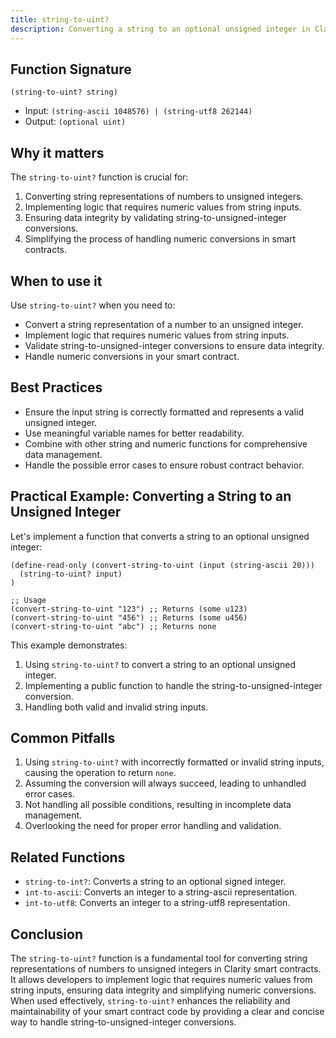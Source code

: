 ```yaml
---
title: string-to-uint?
description: Converting a string to an optional unsigned integer in Clarity smart contracts.
---
```


## Function Signature

```clarity
(string-to-uint? string)
```

- Input: `(string-ascii 1048576) | (string-utf8 262144)`
- Output: `(optional uint)`

## Why it matters

The `string-to-uint?` function is crucial for:

1. Converting string representations of numbers to unsigned integers.
2. Implementing logic that requires numeric values from string inputs.
3. Ensuring data integrity by validating string-to-unsigned-integer conversions.
4. Simplifying the process of handling numeric conversions in smart contracts.

## When to use it

Use `string-to-uint?` when you need to:

- Convert a string representation of a number to an unsigned integer.
- Implement logic that requires numeric values from string inputs.
- Validate string-to-unsigned-integer conversions to ensure data integrity.
- Handle numeric conversions in your smart contract.

## Best Practices

- Ensure the input string is correctly formatted and represents a valid unsigned integer.
- Use meaningful variable names for better readability.
- Combine with other string and numeric functions for comprehensive data management.
- Handle the possible error cases to ensure robust contract behavior.

## Practical Example: Converting a String to an Unsigned Integer

Let's implement a function that converts a string to an optional unsigned integer:

```clarity
(define-read-only (convert-string-to-uint (input (string-ascii 20)))
  (string-to-uint? input)
)

;; Usage
(convert-string-to-uint "123") ;; Returns (some u123)
(convert-string-to-uint "456") ;; Returns (some u456)
(convert-string-to-uint "abc") ;; Returns none
```

This example demonstrates:
1. Using `string-to-uint?` to convert a string to an optional unsigned integer.
2. Implementing a public function to handle the string-to-unsigned-integer conversion.
3. Handling both valid and invalid string inputs.

## Common Pitfalls

1. Using `string-to-uint?` with incorrectly formatted or invalid string inputs, causing the operation to return `none`.
2. Assuming the conversion will always succeed, leading to unhandled error cases.
3. Not handling all possible conditions, resulting in incomplete data management.
4. Overlooking the need for proper error handling and validation.

## Related Functions

- `string-to-int?`: Converts a string to an optional signed integer.
- `int-to-ascii`: Converts an integer to a string-ascii representation.
- `int-to-utf8`: Converts an integer to a string-utf8 representation.

## Conclusion

The `string-to-uint?` function is a fundamental tool for converting string representations of numbers to unsigned integers in Clarity smart contracts. It allows developers to implement logic that requires numeric values from string inputs, ensuring data integrity and simplifying numeric conversions. When used effectively, `string-to-uint?` enhances the reliability and maintainability of your smart contract code by providing a clear and concise way to handle string-to-unsigned-integer conversions.
